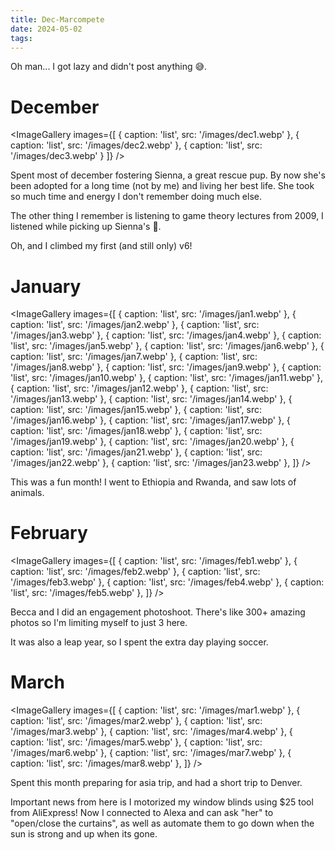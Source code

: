 ```yaml
---
title: Dec-Marcompete
date: 2024-05-02
tags:
---
```



Oh man... I got lazy and didn't post anything 😅.

# December

<ImageGallery
  images={[
    { caption: 'list', src: '/images/dec1.webp' },
    { caption: 'list', src: '/images/dec2.webp' },
    { caption: 'list', src: '/images/dec3.webp' }
  ]}
/>

Spent most of december fostering Sienna, a great rescue pup. By now she's been adopted for a long time (not by me) and living her best life.
She took so much time and energy I don't remember doing much else.

The other thing I remember is listening to game theory lectures from 2009, I listened while picking up Sienna's 💩.

Oh, and I climbed my first (and still only) v6!

# January

<ImageGallery
  images={[
    { caption: 'list', src: '/images/jan1.webp' },
    { caption: 'list', src: '/images/jan2.webp' },
    { caption: 'list', src: '/images/jan3.webp' },
    { caption: 'list', src: '/images/jan4.webp' },
    { caption: 'list', src: '/images/jan5.webp' },
    { caption: 'list', src: '/images/jan6.webp' },
    { caption: 'list', src: '/images/jan7.webp' },
    { caption: 'list', src: '/images/jan8.webp' },
    { caption: 'list', src: '/images/jan9.webp' },
    { caption: 'list', src: '/images/jan10.webp' },
    { caption: 'list', src: '/images/jan11.webp' },
    { caption: 'list', src: '/images/jan12.webp' },
    { caption: 'list', src: '/images/jan13.webp' },
    { caption: 'list', src: '/images/jan14.webp' },
    { caption: 'list', src: '/images/jan15.webp' },
    { caption: 'list', src: '/images/jan16.webp' },
    { caption: 'list', src: '/images/jan17.webp' },
    { caption: 'list', src: '/images/jan18.webp' },
    { caption: 'list', src: '/images/jan19.webp' },
    { caption: 'list', src: '/images/jan20.webp' },
    { caption: 'list', src: '/images/jan21.webp' },
    { caption: 'list', src: '/images/jan22.webp' },
    { caption: 'list', src: '/images/jan23.webp' },
  ]}
/>

This was a fun month!
I went to Ethiopia and Rwanda, and saw lots of animals.

# February

<ImageGallery
  images={[
    { caption: 'list', src: '/images/feb1.webp' },
    { caption: 'list', src: '/images/feb2.webp' },
    { caption: 'list', src: '/images/feb3.webp' },
    { caption: 'list', src: '/images/feb4.webp' },
    { caption: 'list', src: '/images/feb5.webp' },
  ]}
/>

Becca and I did an engagement photoshoot. There's like 300+ amazing photos so I'm limiting myself to just 3 here.

It was also a leap year, so I spent the extra day playing soccer.

# March

<ImageGallery
  images={[
    { caption: 'list', src: '/images/mar1.webp' },
    { caption: 'list', src: '/images/mar2.webp' },
    { caption: 'list', src: '/images/mar3.webp' },
    { caption: 'list', src: '/images/mar4.webp' },
    { caption: 'list', src: '/images/mar5.webp' },
    { caption: 'list', src: '/images/mar6.webp' },
    { caption: 'list', src: '/images/mar7.webp' },
    { caption: 'list', src: '/images/mar8.webp' },
  ]}
/>

Spent this month preparing for asia trip, and had a short trip to Denver.

Important news from here is I motorized my window blinds using $25 tool from AliExpress!
Now I connected to Alexa and can ask "her" to "open/close the curtains", as well as automate them to go down when the sun is strong and up when its gone.
